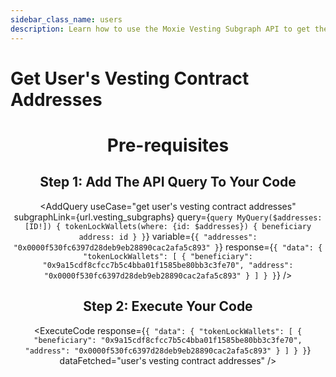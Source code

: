 ```yaml
---
sidebar_class_name: users
description: Learn how to use the Moxie Vesting Subgraph API to get the vesting contract's address of a user on the Moxie protocol.
---
```



# Get User's Vesting Contract Addresses

<Header
  useCase="get user's vesting contract addresses"
  apiName="Moxie Vesting Subgraph"
/>

# Pre-requisites

<Prerequisites apiName="Moxie Vesting Subgraph" />

## Step 1: Add The API Query To Your Code

<AddQuery
  useCase="get user's vesting contract addresses"
  subgraphLink={url.vesting_subgraphs}
  query={`query MyQuery($addresses: [ID!]) {
  tokenLockWallets(where: {id: $addresses}) {
    beneficiary
    address: id
  }
}`}
  variable={`{
  "addresses": "0x0000f530fc6397d28deb9eb28890cac2afa5c893"
}`}
  response={`{
  "data": {
    "tokenLockWallets": [
      {
        "beneficiary": "0x9a15cdf8cfcc7b5c4bba01f1585be80bb3c3fe70",
        "address": "0x0000f530fc6397d28deb9eb28890cac2afa5c893"
      }
    ]
  }
}`}
/>

## Step 2: Execute Your Code

<ExecuteCode
  response={`{
  "data": {
    "tokenLockWallets": [
      {
        "beneficiary": "0x9a15cdf8cfcc7b5c4bba01f1585be80bb3c3fe70",
        "address": "0x0000f530fc6397d28deb9eb28890cac2afa5c893"
      }
    ]
  }
}`}
  dataFetched="user's vesting contract addresses"
/>

<DeveloperSupport />

